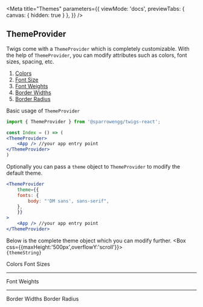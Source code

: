 <!-- theme-provider.stories.mdx -->


<Meta title="Themes" parameters={{
    viewMode: 'docs',
    previewTabs: { 
      canvas: { hidden: true } 
     },
  }} />

## ThemeProvider
Twigs come with a `ThemeProvider` which is completely customizable. With the help of `ThemeProvider`, you can modify attributes such as colors, font sizes, spacing, etc. 

<ol>
    <li><a href="#colors">Colors</a></li>
    <li><a href="#fontSize">Font Size</a></li>
    <li><a href="#fontWeights">Font Weights</a></li>
    <li><a href="#borderWidths">Border Widths</a></li>
    <li><a href="#borderRadius">Border Radius</a></li>
</ol>


Basic usage of `ThemeProvider`
```jsx
import { ThemeProvider } from '@sparrowengg/twigs-react';

const Index = () => (
<ThemeProvider>
    <App /> //your app entry point
</ThemeProvider>
)

```


Optionally you can pass a `theme` object to `ThemeProvider` to modify the default theme. 

```jsx
<ThemeProvider
    theme={{
    fonts: {
        body: "'DM sans', sans-serif",
    },
    }}
>
    <App /> //your app entry point
</ThemeProvider>
```

Below is the complete theme object which you can modify further.
<Box css={{maxHeight:'500px',overflowY:'scroll'}}>
    <code>
    {themeString}
    </code>
</Box>



<Story name="Default">
    <Heading size="h2" css={{margin:'120px 0 30px'}} id="colors">Colors</Heading>
    <Flex css={{
            alignItems: 'center',
            backgroundColor: 'none',
            color: 'white',
            height: 'auto',
            justifyContent:'space-between',
            p: 0,
            width: 'auto',
            gap:'40px',
            flexWrap:'wrap'
        }}
    >
    <AllColors />
    </Flex>
    <Heading size="h2" css={{margin:'120px 0 30px'}} id="fontSize">Font Sizes</Heading>
    <Flex css={{
            alignItems: 'center',
            backgroundColor: 'none',
            color: 'white',
            height: 'auto',
            justifyContent:'space-between',
            p: 0,
            width: 'auto',
            gap:'10px',
            flexWrap:'wrap',
        }}
    >
    <AllFontSizes />
    </Flex>
    <hr />
    <Heading size="h2" css={{margin:'120px 0 30px'}} id="fontWeights">Font Weights</Heading>
    <Flex css={{
            alignItems: 'center',
            backgroundColor: 'none',
            color: 'white',
            height: 'auto',
            justifyContent:'stretch',
            p: 0,
            width: 'auto',
            gap:'25px',
            flexWrap:'wrap',
        }}
    >
    <AllFontWeights />
    </Flex>
    <hr />
    <Heading size="h2" css={{margin:'120px 0 30px'}} id="borderWidths">Border Widths</Heading>
    <Flex css={{
            alignItems: 'center',
            backgroundColor: 'none',
            color: 'white',
            height: 'auto',
            justifyContent:'space-between',
            p: 0,
            width: 'auto',
            gap:'25px',
            flexWrap:'wrap',
        }}
    >
    <AllBorderWidths />
    </Flex>
    <Heading size="h2" css={{margin:'120px 0 30px'}} id="borderRadius">Border Radius</Heading>
    <Flex css={{
            alignItems: 'center',
            backgroundColor: 'none',
            color: 'white',
            height: 'auto',
            justifyContent:'flex-start',
            p: 0,
            width: 'auto',
            gap:'50px 60px ',
            flexWrap:'wrap',
        }}
    >
    <AllRadii />
    </Flex>
</Story>